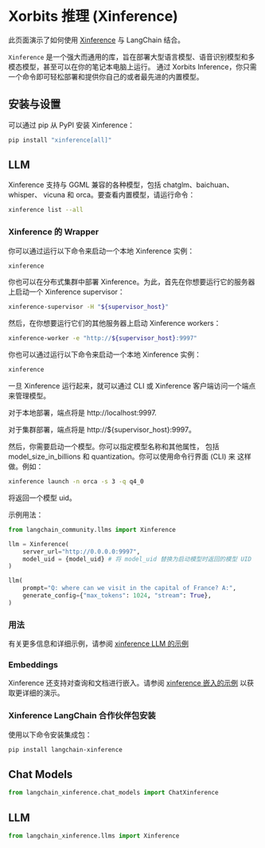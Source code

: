 # Xorbits 推理 (Xinference)

此页面演示了如何使用 [Xinference](https://github.com/xorbitsai/inference)
与 LangChain 结合。

`Xinference` 是一个强大而通用的库，旨在部署大型语言模型、语音识别模型和多模态模型，甚至可以在你的笔记本电脑上运行。
通过 Xorbits Inference，你只需一个命令即可轻松部署和提供你自己的或者最先进的内置模型。

## 安装与设置

可以通过 pip 从 PyPI 安装 Xinference：

```bash
pip install "xinference[all]"
```

## LLM

Xinference 支持与 GGML 兼容的各种模型，包括 chatglm、baichuan、whisper、
vicuna 和 orca。要查看内置模型，请运行命令：

```bash
xinference list --all
```


### Xinference 的 Wrapper

你可以通过运行以下命令来启动一个本地 Xinference 实例：

```bash
xinference
```

你也可以在分布式集群中部署 Xinference。为此，首先在你想要运行它的服务器上启动一个 Xinference supervisor：

```bash
xinference-supervisor -H "${supervisor_host}"
```


然后，在你想要运行它们的其他服务器上启动 Xinference workers：

```bash
xinference-worker -e "http://${supervisor_host}:9997"
```

你也可以通过运行以下命令来启动一个本地 Xinference 实例：

```bash
xinference
```

一旦 Xinference 运行起来，就可以通过 CLI 或 Xinference 客户端访问一个端点来管理模型。

对于本地部署，端点将是 http://localhost:9997.


对于集群部署，端点将是 http://${supervisor_host}:9997。


然后，你需要启动一个模型。你可以指定模型名称和其他属性，
包括 model_size_in_billions 和 quantization。你可以使用命令行界面 (CLI) 来
这样做。例如：

```bash
xinference launch -n orca -s 3 -q q4_0
```

将返回一个模型 uid。

示例用法：

```python
from langchain_community.llms import Xinference

llm = Xinference(
    server_url="http://0.0.0.0:9997",
    model_uid = {model_uid} # 将 model_uid 替换为启动模型时返回的模型 UID
)

llm(
    prompt="Q: where can we visit in the capital of France? A:",
    generate_config={"max_tokens": 1024, "stream": True},
)

```

### 用法

有关更多信息和详细示例，请参阅
[xinference LLM 的示例](/docs/integrations/llms/xinference)

### Embeddings

Xinference 还支持对查询和文档进行嵌入。请参阅
[xinference 嵌入的示例](/docs/integrations/text_embedding/xinference)
以获取更详细的演示。


### Xinference LangChain 合作伙伴包安装
使用以下命令安装集成包：
```bash
pip install langchain-xinference
```
## Chat Models

```python
from langchain_xinference.chat_models import ChatXinference
```

## LLM

```python
from langchain_xinference.llms import Xinference
```